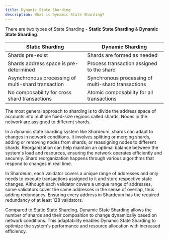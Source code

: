 ```yaml
---
title: Dynamic State Sharding
description: What is Dynamic State Sharding?
---
```



There are two types of State Sharding - **Static State Sharding** & **Dynamic State Sharding**.

|                   Static Sharding                       |                 Dynamic Sharding                 | 
|---------------------------------------------------------|--------------------------------------------------|
| Shards pre-exist                                        | Shards are formed as needed                      | 
| Shards address space is pre-determined                  | Process transaction assigned to the shard        | 
| Asynchronous processing of multi-shard transaction      | Synchronous processing of multi-shard transactions       | 
| No composability for cross shard transactions           | Atomic composability for all transactions | 




The most general approach to sharding is to divide the address space of accounts into multiple fixed-size regions called shards. Nodes in the network are assigned to different shards.

In a dynamic state sharding system like Shardeum, shards can adapt to changes in network conditions. It involves splitting or merging shards, adding or removing nodes from shards, or reassigning nodes to different shards. Reorganization can help maintain an optimal balance between the system's load and resources, ensuring the network operates efficiently and securely. Shard reorganization happens through various algorithms that respond to changes in real time.

In Shardeum, each validator covers a unique range of addresses and only needs to execute transactions assigned to it and store respective state changes. Although each validator covers a unique range of addresses, some validators cover the same addresses in the sense of overlap, thus adding redundancy. Ensuring every address in Shardeum has the required redundancy of at least 128 validators.

Compared to Static State Sharding, Dynamic State Sharding allows the number of shards and their composition to change dynamically based on network conditions. This adaptability enables Dynamic State Sharding to optimize the system's performance and resource allocation with increased efficiency.